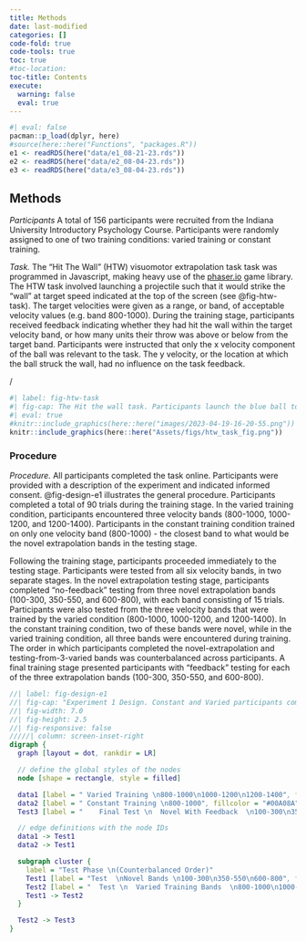 ```yaml
---
title: Methods
date: last-modified
categories: []
code-fold: true
code-tools: true
toc: true
#toc-location: 
toc-title: Contents
execute: 
  warning: false
  eval: true
---
```


```r
#| eval: false
pacman::p_load(dplyr, here)
#source(here::here("Functions", "packages.R"))
e1 <- readRDS(here("data/e1_08-21-23.rds")) 
e2 <- readRDS(here("data/e2_08-04-23.rds")) 
e3 <- readRDS(here("data/e3_08-04-23.rds")) 
```


## Methods

*Participants* A total of 156 participants were recruited from the Indiana University Introductory Psychology Course. Participants were randomly assigned to one of two training conditions: varied training or constant training. 


*Task.* The "Hit The Wall" (HTW) visuomotor extrapolation task task was programmed in Javascript, making heavy use of the [phaser.io](https://phaser.io/) game library. The HTW task involved launching a projectile such that it would strike the "wall" at target speed indicated at the top of the screen (see @fig-htw-task). The target velocities were given as a range, or band, of acceptable velocity values  (e.g. band 800-1000). During the training stage, participants received feedback indicating whether they had hit the wall within the target velocity band, or how many units their throw was above or below from the target band. Participants were instructed that only the x velocity component of the ball was relevant to the task. The y velocity, or the location at which the ball struck the wall, had no influence on the task feedback.

/
```r
#| label: fig-htw-task
#| fig-cap: The Hit the wall task. Participants launch the blue ball to hit the red wall at the target velocity band indicated at the top of the screen. The ball must be released from within the orange square - but the location of release, and the location at which the ball strikes the wall are both irrelevant to the task feedback. 
#| eval: true
#knitr::include_graphics(here::here("images/2023-04-19-16-20-55.png"))
knitr::include_graphics(here::here("Assets/figs/htw_task_fig.png"))

```

### Procedure

*Procedure.* All participants completed the task online. Participants were provided with a description of the experiment and indicated informed consent. @fig-design-e1 illustrates the general procedure. Participants completed a total of 90 trials during the training stage. In the varied training condition, participants encountered three velocity bands (800-1000, 1000-1200, and 1200-1400). Participants in the constant training condition trained on only one velocity band (800-1000) - the closest band to what would be the novel extrapolation bands in the testing stage. 

Following the training stage, participants proceeded immediately to the testing stage. Participants were tested from all six velocity bands, in two separate stages.  In the novel extrapolation testing stage, participants completed "no-feedback" testing from three novel extrapolation bands (100-300, 350-550, and 600-800), with each band consisting of 15 trials. Participants were also tested from the three velocity bands that were trained by the varied condition (800-1000, 1000-1200, and 1200-1400). In the constant training condition, two of these bands were novel, while in the varied training condition, all three bands were encountered during training. The order in which participants completed the novel-extrapolation and testing-from-3-varied bands was counterbalanced across participants.
A final training stage presented participants with "feedback" testing for each of the three extrapolation bands (100-300, 350-550, and 600-800). 

```dot
//| label: fig-design-e1
//| fig-cap: "Experiment 1 Design. Constant and Varied participants complete different training conditions."
//| fig-width: 7.0
//| fig-height: 2.5
//| fig-responsive: false
/////| column: screen-inset-right
digraph {
  graph [layout = dot, rankdir = LR]

  // define the global styles of the nodes
  node [shape = rectangle, style = filled]

  data1 [label = " Varied Training \n800-1000\n1000-1200\n1200-1400", fillcolor = "#FF0000"]
  data2 [label = " Constant Training \n800-1000", fillcolor = "#00A08A"]
  Test3 [label = "    Final Test \n  Novel With Feedback  \n100-300\n350-550\n600-800", fillcolor = "#ECCBAE"]

  // edge definitions with the node IDs
  data1 -> Test1
  data2 -> Test1

  subgraph cluster {
    label = "Test Phase \n(Counterbalanced Order)"
    Test1 [label = "Test  \nNovel Bands \n100-300\n350-550\n600-800", fillcolor = "#ECCBAE"]
    Test2 [label = "  Test \n  Varied Training Bands  \n800-1000\n1000-1200\n1200-1400", fillcolor = "#ECCBAE"]
    Test1 -> Test2
  }

  Test2 -> Test3
}

```







<!-- ![](images/2023-04-19-16-20-55.png) -->
<!-- `r knitr::include_graphics(here::here("images/2023-04-19-16-20-55.png"))` -->

<!-- 
## Live Task Demo

Check the box at the bottom of the consent form, and then click Start Experiment. 

![HTW_Task](https://pcl.sitehost.iu.edu/tg/HTW/HTW_Index_Of.html){width="900" height="800"}
 -->


